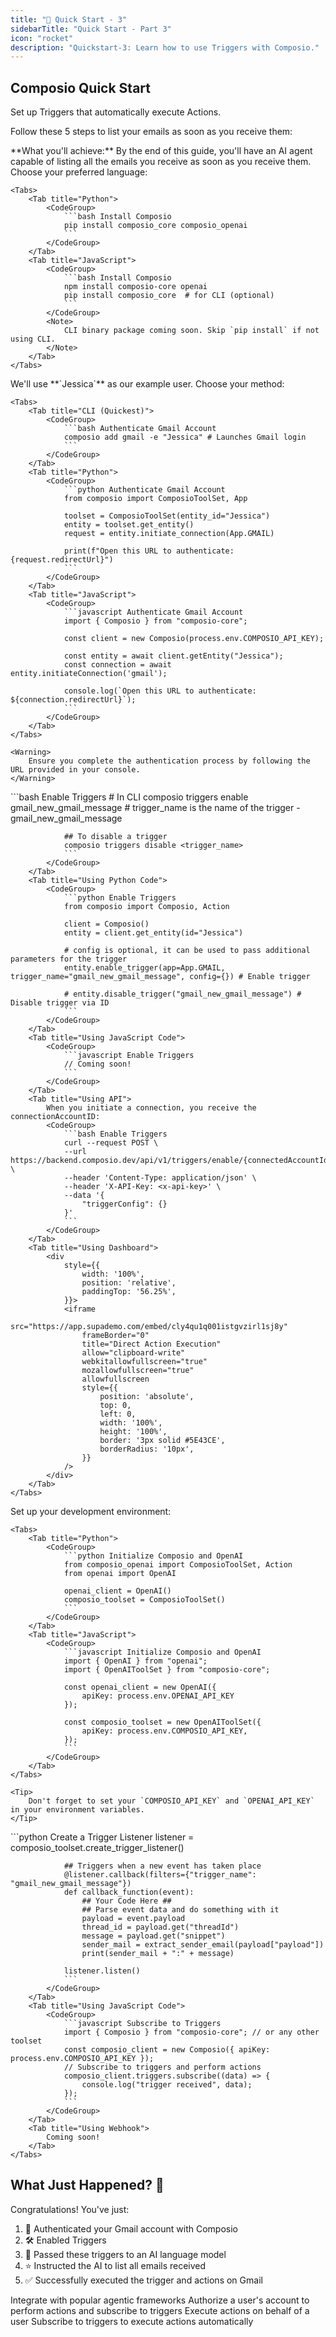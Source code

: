 ```yaml
---
title: "🚀 Quick Start - 3"
sidebarTitle: "Quick Start - Part 3"
icon: "rocket"
description: "Quickstart-3: Learn how to use Triggers with Composio."
---
```


## Composio Quick Start

Set up Triggers that automatically execute Actions. 

Follow these 5 steps to list your emails as soon as you receive them:

<Info>
    **What you'll achieve:** By the end of this guide, you'll have an AI agent capable of listing all the emails you receive as soon as you receive them.
</Info>

<Steps>

<Step title="Install Composio">
    Choose your preferred language:

    <Tabs>
        <Tab title="Python">
            <CodeGroup>
                ```bash Install Composio
                pip install composio_core composio_openai
                ```
            </CodeGroup>
        </Tab>
        <Tab title="JavaScript">
            <CodeGroup>
                ```bash Install Composio
                npm install composio-core openai
                pip install composio_core  # for CLI (optional)
                ```
            </CodeGroup>
            <Note>
                CLI binary package coming soon. Skip `pip install` if not using CLI.
            </Note>
        </Tab>
    </Tabs>
</Step>

<Step title="Authenticate Gmail Account">
    We'll use **`Jessica`** as our example user. Choose your method:

    <Tabs>
        <Tab title="CLI (Quickest)">
            <CodeGroup>
                ```bash Authenticate Gmail Account
                composio add gmail -e "Jessica" # Launches Gmail login
                ```
            </CodeGroup>
        </Tab>
        <Tab title="Python">
            <CodeGroup>
                ```python Authenticate Gmail Account
                from composio import ComposioToolSet, App

                toolset = ComposioToolSet(entity_id="Jessica")
                entity = toolset.get_entity()
                request = entity.initiate_connection(App.GMAIL)

                print(f"Open this URL to authenticate: {request.redirectUrl}")
                ```
            </CodeGroup>
        </Tab>
        <Tab title="JavaScript">
            <CodeGroup>
                ```javascript Authenticate Gmail Account
                import { Composio } from "composio-core";

                const client = new Composio(process.env.COMPOSIO_API_KEY);

                const entity = await client.getEntity("Jessica");
                const connection = await entity.initiateConnection('gmail');

                console.log(`Open this URL to authenticate: ${connection.redirectUrl}`);
                ```
            </CodeGroup>
        </Tab>
    </Tabs>

    <Warning>
        Ensure you complete the authentication process by following the URL provided in your console.
    </Warning>

</Step>

<Step title="Enable Triggers">
    <Tabs>
        <Tab title="Using CLI">
            <CodeGroup>
                ```bash Enable Triggers
                # In CLI
                composio triggers enable gmail_new_gmail_message
                # trigger_name is the name of the trigger - gmail_new_gmail_message

                ## To disable a trigger
                composio triggers disable <trigger_name>
                ```
            </CodeGroup>
        </Tab>
        <Tab title="Using Python Code">
            <CodeGroup>
                ```python Enable Triggers
                from composio import Composio, Action

                client = Composio()
                entity = client.get_entity(id="Jessica")

                # config is optional, it can be used to pass additional parameters for the trigger
                entity.enable_trigger(app=App.GMAIL, trigger_name="gmail_new_gmail_message", config={}) # Enable trigger

                # entity.disable_trigger("gmail_new_gmail_message") # Disable trigger via ID
                ```
            </CodeGroup>
        </Tab>
        <Tab title="Using JavaScript Code">
            <CodeGroup>
                ```javascript Enable Triggers
                // Coming soon!
                ```
            </CodeGroup>
        </Tab>
        <Tab title="Using API">
            When you initiate a connection, you receive the connectionAccountID:
            <CodeGroup>
                ```bash Enable Triggers
                curl --request POST \
                --url https://backend.composio.dev/api/v1/triggers/enable/{connectedAccountId}/GMAIL_NEW_GMAIL_MESSAGE \
                --header 'Content-Type: application/json' \
                --header 'X-API-Key: <x-api-key>' \
                --data '{
                    "triggerConfig": {}
                }'
                ```
            </CodeGroup>
        </Tab>
        <Tab title="Using Dashboard">
            <div
                style={{
                    width: '100%',
                    position: 'relative',
                    paddingTop: '56.25%',
                }}>
                <iframe
                    src="https://app.supademo.com/embed/cly4qu1q001istgvzirl1sj8y"
                    frameBorder="0"
                    title="Direct Action Execution"
                    allow="clipboard-write"
                    webkitallowfullscreen="true"
                    mozallowfullscreen="true"
                    allowfullscreen
                    style={{
                        position: 'absolute',
                        top: 0,
                        left: 0,
                        width: '100%',
                        height: '100%',
                        border: '3px solid #5E43CE',
                        borderRadius: '10px',
                    }}
                />
            </div>
        </Tab>
    </Tabs>
</Step>

<Step title="Initialize Composio and OpenAI">
    Set up your development environment:

    <Tabs>
        <Tab title="Python">
            <CodeGroup>
                ```python Initialize Composio and OpenAI
                from composio_openai import ComposioToolSet, Action
                from openai import OpenAI

                openai_client = OpenAI()
                composio_toolset = ComposioToolSet()
                ```
            </CodeGroup>
        </Tab>
        <Tab title="JavaScript">
            <CodeGroup>
                ```javascript Initialize Composio and OpenAI
                import { OpenAI } from "openai";
                import { OpenAIToolSet } from "composio-core";

                const openai_client = new OpenAI({
                    apiKey: process.env.OPENAI_API_KEY
                });

                const composio_toolset = new OpenAIToolSet({
                    apiKey: process.env.COMPOSIO_API_KEY,
                });
                ```
            </CodeGroup>
        </Tab>
    </Tabs>

    <Tip>
        Don't forget to set your `COMPOSIO_API_KEY` and `OPENAI_API_KEY` in your environment variables.
    </Tip>

</Step>

<Step title="Create a Trigger Listener">
    <Tabs>
        <Tab title="Using Python Code">
            <CodeGroup>
                ```python Create a Trigger Listener
                listener = composio_toolset.create_trigger_listener()

                ## Triggers when a new event has taken place
                @listener.callback(filters={"trigger_name": "gmail_new_gmail_message"})
                def callback_function(event):
                    ## Your Code Here ##
                    ## Parse event data and do something with it
                    payload = event.payload
                    thread_id = payload.get("threadId")
                    message = payload.get("snippet")
                    sender_mail = extract_sender_email(payload["payload"])
                    print(sender_mail + ":" + message)

                listener.listen()
                ```
            </CodeGroup>
        </Tab>
        <Tab title="Using JavaScript Code">
            <CodeGroup>
                ```javascript Subscribe to Triggers
                import { Composio } from "composio-core"; // or any other toolset
                const composio_client = new Composio({ apiKey: process.env.COMPOSIO_API_KEY });
                // Subscribe to triggers and perform actions
                composio_client.triggers.subscribe((data) => {
                    console.log("trigger received", data);
                });
                ```
            </CodeGroup>
        </Tab>
        <Tab title="Using Webhook">
            Coming soon!
        </Tab>
    </Tabs>
</Step>

</Steps>

## What Just Happened? 🎉

Congratulations! You've just:

1. 🔐 Authenticated your Gmail account with Composio
2. 🛠 Enabled Triggers
3. 🧠 Passed these triggers to an AI language model
4. ⭐ Instructed the AI to list all emails received
5. ✅ Successfully executed the trigger and actions on Gmail

<Frame caption="Explore Advanced Composio Features">
    <Card title="Level Up Your Composio Skills" icon="rocket" iconType="duotone">
        <CardGroup cols={2}>
            <Card title="Compatible Agentic Frameworks" icon="brain" href="/framework/langchain">
                Integrate with popular agentic frameworks
            </Card>
            <Card title="Authorize a User's Account" icon="brain" href="/introduction/foundations/components/entity/entity-guide">
                Authorize a user's account to perform actions and subscribe to triggers
            </Card>
            <Card title="Execute Actions" icon="wand-magic-sparkles" href="/introduction/foundations/components/actions/action-guide">
                Execute actions on behalf of a user
            </Card>
            <Card title="Triggers" icon="bolt" href="/introduction/foundations/components/triggers/trigger-guide">
                Subscribe to triggers to execute actions automatically
            </Card>
        </CardGroup>
    </Card>
</Frame>